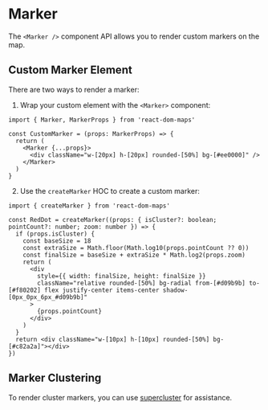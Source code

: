 
<Meta of={MarkerStories} />

# Marker

The `<Marker />` component API allows you to render custom markers on the map.

<ArgTypes />

## Custom Marker Element

There are two ways to render a marker:

1. Wrap your custom element with the `<Marker>` component:

```tsx
import { Marker, MarkerProps } from 'react-dom-maps'

const CustomMarker = (props: MarkerProps) => {
  return (
    <Marker {...props}>
      <div className="w-[20px] h-[20px] rounded-[50%] bg-[#ee0000]" />
    </Marker>
  )
}
```

2. Use the `createMarker` HOC to create a custom marker:

```tsx
import { createMarker } from 'react-dom-maps'

const RedDot = createMarker((props: { isCluster?: boolean; pointCount?: number; zoom: number }) => {
  if (props.isCluster) {
    const baseSize = 18
    const extraSize = Math.floor(Math.log10(props.pointCount ?? 0))
    const finalSize = baseSize + extraSize * Math.log2(props.zoom)
    return (
      <div
        style={{ width: finalSize, height: finalSize }}
        className="relative rounded-[50%] bg-radial from-[#d09b9b] to-[#f80202] flex justify-center items-center shadow-[0px_0px_6px_#d09b9b]"
      >
        {props.pointCount}
      </div>
    )
  }
  return <div className="w-[10px] h-[10px] rounded-[50%] bg-[#c82a2a]"></div>
})
```

## Marker Clustering

To render cluster markers, you can use [supercluster](https://github.com/mapbox/supercluster) for assistance.

<Story of={MarkerStories.MarkerCluster} />

<Source of={MarkerStories.MarkerCluster} />
